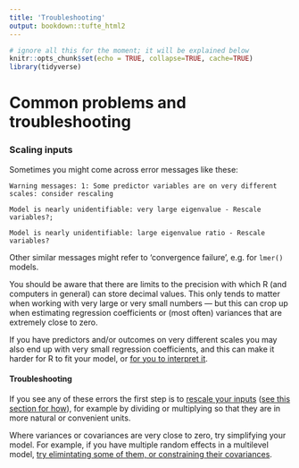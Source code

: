 ```yaml
---
title: 'Troubleshooting'
output: bookdown::tufte_html2
---
```

  
```r
# ignore all this for the moment; it will be explained below
knitr::opts_chunk$set(echo = TRUE, collapse=TRUE, cache=TRUE)
library(tidyverse)
```


# Common problems and troubleshooting {#troubles}


### Scaling inputs {- #scaling-regression-inputs}


Sometimes you might come across error messages like these:

```
Warning messages: 1: Some predictor variables are on very different scales: consider rescaling

Model is nearly unidentifiable: very large eigenvalue - Rescale variables?; 

Model is nearly unidentifiable: large eigenvalue ratio - Rescale variables?
```

Other similar messages might refer to 'convergence failure', e.g. for `lmer()` models.

You should be aware that there are limits to the precision with which R (and computers in general) can store decimal values. This only tends to matter when working with very large or very small numbers — but this can crop up when estimating regression coefficients or (most often) variances that are extremely close to zero.

If you have predictors and/or outcomes on very different scales you may also end up with very small regression coefficients, and this can make it harder for R to fit your model, or [for you to interpret it](#scaling-regression-inputs). 


#### Troubleshooting

If you see any of these errors the first step is to [rescale your inputs](#scaling-regression-inputs) ([see this section for how](#scaling-regression-inputs)), for example by dividing or multiplying so that they are in more natural or convenient units.


Where variances or covariances are very close to zero, try simplifying your model. For example, if you have multiple random effects in a multilevel model, [try elimintating some of them, or constraining their covariances](#simplifying-mixed-models).








